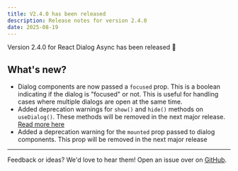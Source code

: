 ```yaml
---
title: V2.4.0 has been released
description: Release notes for version 2.4.0
date: 2025-08-19
---
```


Version 2.4.0 for React Dialog Async has been released 🎉

## What's new?
* Dialog components are now passed a `focused` prop. This is a boolean indicating if the dialog is "focused" or not. This is useful for handling cases where multiple dialogs are open at the same time.
* Added deprecation warnings for `show()` and `hide()` methods on `useDialog()`. These methods will be removed in the next major release. [Read more here](/blog/2025/08/19/deprecating-show-hide)
* Added a deprecation warning for the `mounted` prop passed to dialog components. This prop will be removed in the next major release
---

Feedback or ideas? We'd love to hear them! Open an issue over on [GitHub](https://github.com/a16n-dev/react-dialog-async/issues).
